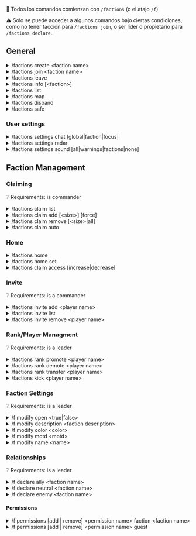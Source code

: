 💬 Todos los comandos comienzan con `/factions` (o el atajo `/f`).

⚠️ Solo se puede acceder a algunos comandos bajo ciertas condiciones, como no tener facción para `/factions join`, o ser líder o propietario para `/factions declare`.

## General

<details>
<summary>/factions create &lt;faction name&gt;</summary>
&nbsp;&nbsp;&nbsp;&nbsp;&nbsp;&nbsp;💬 Creates a faction with the given name.

&nbsp;&nbsp;&nbsp;&nbsp;&nbsp;&nbsp;❔ Requirements: factionless

</details>

<details>
<summary>/factions join &lt;faction name&gt;</summary>
&nbsp;&nbsp;&nbsp;&nbsp;&nbsp;&nbsp;💬 Joins a faction with that name given it's open or you're invited.

&nbsp;&nbsp;&nbsp;&nbsp;&nbsp;&nbsp;❔ Requirements: factionless

</details>

<details>
<summary>/factions leave</summary>
&nbsp;&nbsp;&nbsp;&nbsp;&nbsp;&nbsp;💬 Leaves your current faction, given that you're not the current owner.

&nbsp;&nbsp;&nbsp;&nbsp;&nbsp;&nbsp;❔ Requirements: in a faction, not the owner

</details>

<details>
<summary>/factions info [&lt;faction&gt;]</summary>
&nbsp;&nbsp;&nbsp;&nbsp;&nbsp;&nbsp;💬 Displays your/another faction's description, members and power levels.


</details>

<details>
<summary>/factions list</summary>
&nbsp;&nbsp;&nbsp;&nbsp;&nbsp;&nbsp;💬 Displays faction members and power levels for every faction.

</details>

<details>
<summary>/factions map</summary>
&nbsp;&nbsp;&nbsp;&nbsp;&nbsp;&nbsp;💬 Displays a map in chat of nearby claims.

</details>

<details>
<summary>/factions disband</summary>
&nbsp;&nbsp;&nbsp;&nbsp;&nbsp;&nbsp;💬 Disbands your current faction, given that you're the owner.

&nbsp;&nbsp;&nbsp;&nbsp;&nbsp;&nbsp;❔ Requirements: is owner

</details>

<details>
<summary>/factions safe</summary>
&nbsp;&nbsp;&nbsp;&nbsp;&nbsp;&nbsp;💬 Opens your faction's safe, if it's enabled within the config.

&nbsp;&nbsp;&nbsp;&nbsp;&nbsp;&nbsp;❔ Requirements: in a faction

</details>

### User settings

<details>
<summary>/factions settings chat [global|faction|focus]</summary>
&nbsp;&nbsp;&nbsp;&nbsp;&nbsp;&nbsp;💬 Changes which chat you're currently sending and receiving from.

&nbsp;&nbsp;&nbsp;&nbsp;&nbsp;&nbsp;⚠️ `global` sends to everyone on the server, and receives both `global` and `faction` chats.

&nbsp;&nbsp;&nbsp;&nbsp;&nbsp;&nbsp;⚠️ `faction` sends to only your faction members, and receives both `global` and `faction` chats.

&nbsp;&nbsp;&nbsp;&nbsp;&nbsp;&nbsp;⚠️ `focus` sends to only your faction members, and receives only your `faction` chat.

&nbsp;&nbsp;&nbsp;&nbsp;&nbsp;&nbsp;❔ Permissions: `factions.settings.chat`

</details>

<details>
<summary>/factions settings radar</summary>
&nbsp;&nbsp;&nbsp;&nbsp;&nbsp;&nbsp;💬 Toggles displaying the faction of the chunk you're currently standing inside on the hud.

</details>

<details>
<summary>/factions settings sound [all|warnings|factions|none]</summary>
&nbsp;&nbsp;&nbsp;&nbsp;&nbsp;&nbsp;💬 Changes what type of sounds the mod will play.

&nbsp;&nbsp;&nbsp;&nbsp;&nbsp;&nbsp;⚠️ `all` plays all sounds.

&nbsp;&nbsp;&nbsp;&nbsp;&nbsp;&nbsp;⚠️ `warnings` only plays warnings sounds (eg. placing a block inside another factions claim).

&nbsp;&nbsp;&nbsp;&nbsp;&nbsp;&nbsp;⚠️ `faction` only plays faction event sounds (eg. faction losing power).

&nbsp;&nbsp;&nbsp;&nbsp;&nbsp;&nbsp;⚠️ `none` disables all the sounds.

</details>

## Faction Management

### Claiming

❔ Requirements: is commander

<details>
<summary>/factions claim list</summary>
&nbsp;&nbsp;&nbsp;&nbsp;&nbsp;&nbsp;💬 Lists all your faction claims.

</details>

<details>
<summary>/factions claim add [&lt;size&gt;] [force]</summary>
&nbsp;&nbsp;&nbsp;&nbsp;&nbsp;&nbsp;💬 Claims the chunk you're standing in, or a radius around it.

&nbsp;&nbsp;&nbsp;&nbsp;&nbsp;&nbsp;⚠️ The `size` parameter is limited to a max of 7 (15x15, 225 chunks).

&nbsp;&nbsp;&nbsp;&nbsp;&nbsp;&nbsp;⚠️ The `force` parameter will ignore faction power and claim anyway, be careful!


</details>

<details>
<summary>/factions claim remove [&lt;size&gt;|all]</summary>
&nbsp;&nbsp;&nbsp;&nbsp;&nbsp;&nbsp;💬 Removes the claim on the chunk you're standing in, or a radius around it.

&nbsp;&nbsp;&nbsp;&nbsp;&nbsp;&nbsp;⚠️ The `size` parameter is limited to a max of 7 (15x15, 225 chunks).

&nbsp;&nbsp;&nbsp;&nbsp;&nbsp;&nbsp;⚠️ The `all` parameter will remove all claims, be careful!

</details>

<details>
<summary>/factions claim auto</summary>
&nbsp;&nbsp;&nbsp;&nbsp;&nbsp;&nbsp;💬 Toggles automatically claiming every chunk you walk in.

</details>

### Home

<details>
<summary>/factions home</summary>
&nbsp;&nbsp;&nbsp;&nbsp;&nbsp;&nbsp;💬 Warps you to your designated faction home.

&nbsp;&nbsp;&nbsp;&nbsp;&nbsp;&nbsp;❔ Permissions: `factions.home`

&nbsp;&nbsp;&nbsp;&nbsp;&nbsp;&nbsp;❔ Requirements: in a faction

</details>

<details>
<summary>/factions home set</summary>
&nbsp;&nbsp;&nbsp;&nbsp;&nbsp;&nbsp;💬 Sets your faction home to your current position.

&nbsp;&nbsp;&nbsp;&nbsp;&nbsp;&nbsp;❔ Permissions: `factions.home.set`

</details>

<details>
<summary>/factions claim access [increase|decrease]</summary>
&nbsp;&nbsp;&nbsp;&nbsp;&nbsp;&nbsp;💬 Change the faction rank needed to break blocks, etc. in that claim.

&nbsp;&nbsp;&nbsp;&nbsp;&nbsp;&nbsp;❔ Permissions: `factions.claim.access`, `factions.claim.access.increase`, `factions.claim.access.decrease`

</details>

### Invite

❔ Requirements: is a commander

<details>
<summary>/factions invite add &lt;player name&gt;</summary>
&nbsp;&nbsp;&nbsp;&nbsp;&nbsp;&nbsp;💬 Invites that player to join your faction.

&nbsp;&nbsp;&nbsp;&nbsp;&nbsp;&nbsp;❔ Requirements: is a leader

</details>

<details>
<summary>/factions invite list</summary>
&nbsp;&nbsp;&nbsp;&nbsp;&nbsp;&nbsp;💬 Lists all your faction's outgoing invites.

</details>

<details>
<summary>/factions invite remove &lt;player name&gt;</summary>
&nbsp;&nbsp;&nbsp;&nbsp;&nbsp;&nbsp;💬 Removes that player's invite to your faction.

</details>

### Rank/Player Managment

❔ Requirements: is a leader

<details>
<summary>/factions rank promote &lt;player name&gt;</summary>
&nbsp;&nbsp;&nbsp;&nbsp;&nbsp;&nbsp;💬 Promotes a player in your faction.

</details>

<details>
<summary>/factions rank demote &lt;player name&gt;</summary>
&nbsp;&nbsp;&nbsp;&nbsp;&nbsp;&nbsp;💬 Demotes a player in your faction.

</details>

<details>
<summary>/factions rank transfer &lt;player name&gt;</summary>
&nbsp;&nbsp;&nbsp;&nbsp;&nbsp;&nbsp;💬 Transfers the ownership of the faction to another player.

&nbsp;&nbsp;&nbsp;&nbsp;&nbsp;&nbsp;❔ Requirements: is the owner

</details>

<details>
<summary>/factions kick &lt;player name&gt;</summary>
&nbsp;&nbsp;&nbsp;&nbsp;&nbsp;&nbsp;💬 Kicks a player out of your faction.

&nbsp;&nbsp;&nbsp;&nbsp;&nbsp;&nbsp;❔ Requirements: is a leader

</details>

### Faction Settings

❔ Requirements: is a leader

<details>
<summary>/f modify open &lt;true|false&gt;</summary>
&nbsp;&nbsp;&nbsp;&nbsp;&nbsp;&nbsp;💬 Sets your faction to public (true) or invite only (false).

</details>

<details>
<summary>/f modify description &lt;faction description&gt;</summary>
&nbsp;&nbsp;&nbsp;&nbsp;&nbsp;&nbsp;💬 Sets your faction description.

</details>

<details>
<summary>/f modify color &lt;color&gt;</summary>
&nbsp;&nbsp;&nbsp;&nbsp;&nbsp;&nbsp;💬 Sets your faction color.

</details>

<details>
<summary>/f modify motd &lt;motd&gt;</summary>
&nbsp;&nbsp;&nbsp;&nbsp;&nbsp;&nbsp;💬 Sets your faction motd.

</details>

<details>
<summary>/f modify name &lt;name&gt;</summary>
&nbsp;&nbsp;&nbsp;&nbsp;&nbsp;&nbsp;💬 Sets your faction name.

&nbsp;&nbsp;&nbsp;&nbsp;&nbsp;&nbsp;❔ Requirements: is the owner

</details>

### Relationships

❔ Requirements: is a leader

<details>
<summary>/f declare ally &lt;faction name&gt;</summary>
&nbsp;&nbsp;&nbsp;&nbsp;&nbsp;&nbsp;💬 Declares a faction as an ally.

</details>

<details>
<summary>/f declare neutral &lt;faction name&gt;</summary>
&nbsp;&nbsp;&nbsp;&nbsp;&nbsp;&nbsp;💬 Declares a faction as neutral.

</details>

<details>
<summary>/f declare enemy &lt;faction name&gt;</summary>
&nbsp;&nbsp;&nbsp;&nbsp;&nbsp;&nbsp;💬 Declares a faction as an enemy.

</details>

#### Permissions

<details>
<summary>/f permissions [add | remove] &lt;permission name&gt; faction &lt;faction name&gt;</summary>
&nbsp;&nbsp;&nbsp;&nbsp;&nbsp;&nbsp;💬 Adds or removes a permission from a faction

&nbsp;&nbsp;&nbsp;&nbsp;&nbsp;&nbsp;❔ Requirements: is a leader

</details>

<details>
<summary>/f permissions [add | remove] &lt;permission name&gt; guest</summary>
&nbsp;&nbsp;&nbsp;&nbsp;&nbsp;&nbsp;💬 Adds or removes a permission from all guests in your faction

&nbsp;&nbsp;&nbsp;&nbsp;&nbsp;&nbsp;❔ Requirements: is a leader

</details>
